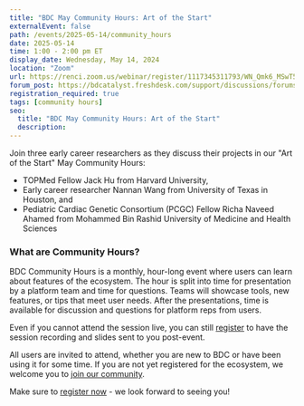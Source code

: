 ```yaml
---
title: "BDC May Community Hours: Art of the Start"
externalEvent: false
path: /events/2025-05-14/community_hours
date: 2025-05-14
time: 1:00 - 2:00 pm ET
display_date: Wednesday, May 14, 2024
location: "Zoom"
url: https://renci.zoom.us/webinar/register/1117345311793/WN_Qmk6_MSwT5qf8ktuny_McA
forum_post: https://bdcatalyst.freshdesk.com/support/discussions/forums/60000252439
registration_required: true
tags: [community hours]
seo:
  title: "BDC May Community Hours: Art of the Start"
  description:
---
```


Join three early career researchers as they discuss their projects in our "Art of the Start" May Community Hours:

- TOPMed Fellow Jack Hu from Harvard University,
- Early career researcher Nannan Wang from University of Texas in Houston, and
- Pediatric Cardiac Genetic Consortium (PCGC) Fellow Richa Naveed Ahamed from Mohammed Bin Rashid University of Medicine and Health Sciences

### What are Community Hours?

BDC Community Hours is a monthly, hour-long event where users can learn about features of the ecosystem. The hour is split into time for presentation by a platform team and time for questions. Teams will showcase tools, new features, or tips that meet user needs. After the presentations, time is available for discussion and questions for platform reps from users.

Even if you cannot attend the session live, you can still [register](https://renci.zoom.us/webinar/register/1117345311793/WN_Qmk6_MSwT5qf8ktuny_McA) to have the session recording and slides sent to you post-event.

All users are invited to attend, whether you are new to BDC or have been using it for some time. If you are not yet registered for the ecosystem, we welcome you to [join our community](/join-bdc/).

Make sure to [register now](https://renci.zoom.us/webinar/register/1117345311793/WN_Qmk6_MSwT5qf8ktuny_McA) - we look forward to seeing you!
